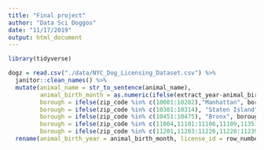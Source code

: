 ```yaml
---
title: "Final project"
author: "Data Sci Doggos"
date: "11/17/2019"
output: html_document
---
```


```r
library(tidyverse)

dogz = read.csv("./data/NYC_Dog_Licensing_Dataset.csv") %>% 
  janitor::clean_names() %>% 
  mutate(animal_name = str_to_sentence(animal_name),
         animal_birth_month = as.numeric(ifelse(extract_year-animal_birth_month > 20, "", animal_birth_month)),
         borough = ifelse(zip_code %in% c(10001:10282),"Manhattan", borough),
         borough = ifelse(zip_code %in% c(10301:10314), "Staten Island", borough),
         borough = ifelse(zip_code %in% c(10451:10475), "Bronx", borough),
         borough = ifelse(zip_code %in% c(11004,11101:11106,11109,11351,11354:11375,11377:11379,11385,11411:11423,11426:11430,11432:11436,11691:11694,11697), "Queens", borough),
         borough = ifelse(zip_code %in% c(11201,11203:11226,11228:11239,11241:11243,11249,11252,11256), "Brooklyn", borough)) %>% 
  rename(animal_birth_year = animal_birth_month, license_id = row_number)
```


